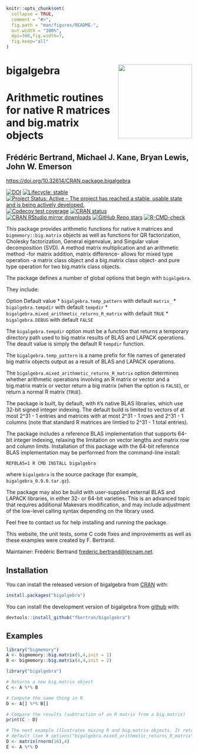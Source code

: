 <!-- README.md is generated from README.Rmd. Please edit that file -->

```r
knitr::opts_chunk$set(
  collapse = TRUE,
  comment = "#>",
  fig.path = "man/figures/README-",
  out.width = "100%",
  dpi=300,fig.width=7,
  fig.keep="all"
)
```

# bigalgebra <img src="man/figures/logo.png" align="right" width="200"/>

# Arithmetic routines for native R matrices and big.matrix objects
## Frédéric Bertrand, Michael J. Kane, Bryan Lewis, John W. Emerson

<https://doi.org/10.32614/CRAN.package.bigalgebra>

<!-- badges: start -->
[![DOI](https://img.shields.io/badge/doi-10.32614/CRAN.package.bigalgebra-blue.svg)](https://doi.org/10.32614/CRAN.package.bigalgebra)
[![Lifecycle: stable](https://img.shields.io/badge/lifecycle-stable-green.svg)](https://lifecycle.r-lib.org/articles/stages.html)
[![Project Status: Active – The project has reached a stable, usable state and is being actively developed.](https://www.repostatus.org/badges/latest/active.svg)](https://www.repostatus.org/#active)
[![Codecov test coverage](https://codecov.io/gh/fbertran/bigalgebra/branch/master/graph/badge.svg)](https://app.codecov.io/gh/fbertran/bigalgebra?branch=master)
[![CRAN status](https://www.r-pkg.org/badges/version/bigalgebra)](https://cran.r-project.org/package=bigalgebra)
[![CRAN RStudio mirror downloads](https://cranlogs.r-pkg.org/badges/bigalgebra)](https://cran.r-project.org/package=bigalgebra)
[![GitHub Repo stars](https://img.shields.io/github/stars/fbertran/bigalgebra?style=social)](https://github.com/fbertran/bigalgebra)
[![R-CMD-check](https://github.com/fbertran/bigPCAcpp/actions/workflows/R-CMD-check.yaml/badge.svg)](https://github.com/fbertran/bigPCAcpp/actions/workflows/R-CMD-check.yaml)
<!-- badges: end -->

This package provides arithmetic functions for native `R` matrices and `bigmemory::big.matrix` objects  as well as functions for QR factorization, Cholesky factorization, General eigenvalue, and Singular value decomposition (SVD). A method matrix multiplication and an arithmetic method -for matrix addition, matrix difference- allows for mixed type operation -a matrix class object and a big.matrix class object- and pure type operation for two big.matrix class objects.


The package defines a number of global options that begin with `bigalgebra`.

They include:

Option  Default value
* `bigalgebra.temp_pattern` with default `matrix_`
* `bigalgebra.tempdir` with default `tempdir`
* `bigalgebra.mixed_arithmetic_returns_R_matrix` with default `TRUE`
* `bigalgebra.DEBUG` with default `FALSE`

The `bigalgebra.tempdir` option must be a function that returns
a temporary directory path used to big matrix results of BLAS and
LAPACK operations. The deault value is simply the default R `tempdir`
function.

The `bigalgebra.temp_pattern` is a name prefix for file names of generated
big matrix objects output as a result of BLAS and LAPACK operations.

The `bigalgebra.mixed_arithmetic_returns_R_matrix` option determines
whether arithmetic operations involving an R matrix or vector and a big.matrix
matrix or vector return a big matrix (when the option is `FALSE`), or
return a normal R matrix (`TRUE`).

The package is built, by default, with `R`'s native BLAS libraries, which use
32-bit signed integer indexing. The default build is limited to vectors of at
most 2^31 - 1 entries and matrices with at most 2^31 - 1 rows and 2^31 - 1
columns (note that standard R matrices are limtied to 2^31 - 1 total entries).

The package includes a reference BLAS implementation that supports 64-bit
integer indexing, relaxing the limitation on vector lengths and matrix
row and column limits. Installation of this package with the 64-bit reference
BLAS implementation may be performed from the command-line install:

`REFBLAS=1 R CMD INSTALL bigalgebra`

where `bigalgebra` is the source package (for example, `bigalgebra_0.9.0.tar.gz`).

The package may also be build with user-supplied external BLAS and LAPACK
libraries, in either 32- or 64-bit varieties. This is an advanced topic
that requires additional Makevars modification, and may include adjustment
of the low-level calling syntax depending on the library used.

Feel free to contact us for help installing and running the package.


This website, the unit tests, some C code fixes and improvements as well as these examples were created by F. Bertrand.

Maintainer: Frédéric Bertrand <frederic.bertrand@lecnam.net>.


## Installation

You can install the released version of bigalgebra from [CRAN](https://CRAN.R-project.org) with:

```r
install.packages("bigalgebra")
```

You can install the development version of bigalgebra from [github](https://github.com) with:

```r
devtools::install_github("fbertran/bigalgebra")
```


## Examples

```r
library("bigmemory")
A <- bigmemory::big.matrix(5,4,init = 1)
B <- bigmemory::big.matrix(4,4,init = 2)

library("bigalgebra")

# Returns a new big.matrix object
C <- A %*% B       

# Compute the same thing in R
D <- A[] %*% B[]   

# Compare the results (subtraction of an R matrix from a big.matrix)
print(C - D)

# The next example illustrates mixing R and big.matrix objects. It returns by
# default (see # options("bigalgebra.mixed_arithmetic_returns_R_matrix")
D <- matrix(rnorm(16),4)
E <- A %*% D
```

